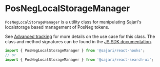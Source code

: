 
<SEO
  title="PosNegLocalStorageManager"
  scope={scopes.classes}
  description="PosNegLocalStorageManager is a utility class for manipulating Sajari's localstorage based management of PosNeg tokens."
/>

# PosNegLocalStorageManager

`PosNegLocalStorageManager` is a utility class for manipulating Sajari's localstorage based management of PosNeg tokens.

See [Advanced tracking](/tracking/advanced) for more details on the use case for this class. The class and method signatures can be found in the [JS SDK documentation](https://sajari-sdk-js.netlify.app/classes/posneglocalstoragemanager.html).

```js
import { PosNegLocalStorageManager } from '@sajari/react-hooks';
// or
import { PosNegLocalStorageManager } from '@sajari/react-search-ui';
```
